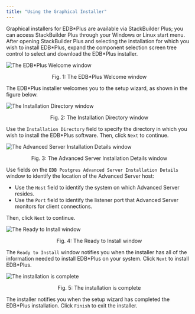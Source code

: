 ```yaml
---
title: "Using the Graphical Installer"
---
```


<div id="using_gui" class="registered_link"></div>

Graphical installers for EDB\*Plus are available via StackBuilder Plus; you can access StackBuilder Plus through your Windows or Linux start menu. After opening StackBuilder Plus and selecting the installation for which you wish to install EDB\*Plus, expand the component selection screen tree control to select and download the EDB\*Plus installer.

![The EDB\*Plus Welcome window](../images/edb_plus_welcome.png)

<div style="text-align: center"> Fig. 1: The EDB*Plus Welcome window </div>


The EDB\*Plus installer welcomes you to the setup wizard, as shown in the figure below.

![The Installation Directory window](../images/installation_directory.png)

<div style="text-align: center"> Fig. 2: The Installation Directory window </div>


Use the `Installation Directory` field to specify the directory in which you wish to install the EDB\*Plus software. Then, click `Next` to continue.

![The Advanced Server Installation Details window](../images/advanced_server_installation_details.png)

<div style="text-align: center"> Fig. 3: The Advanced Server Installation Details window </div>


Use fields on the `EDB Postgres Advanced Server Installation Details` window to identify the location of the Advanced Server host:

-   Use the `Host` field to identify the system on which Advanced Server resides.
-   Use the `Port` field to identify the listener port that Advanced Server monitors for client connections.

Then, click `Next` to continue.

![The Ready to Install window](../images/ready_to_install.png)

<div style="text-align: center"> Fig. 4: The Ready to Install window </div>


The `Ready to Install` window notifies you when the installer has all of the information needed to install EDB\*Plus on your system. Click `Next` to install EDB\*Plus.

![The installation is complete](../images/installation_complete.png)

<div style="text-align: center"> Fig. 5: The installation is complete </div>


The installer notifies you when the setup wizard has completed the EDB\*Plus installation. Click `Finish` to exit the installer.
